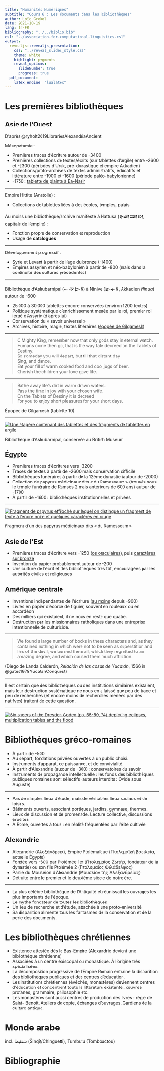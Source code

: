 ```yaml
---
title: "Humanités Numériques"
subtitle: "Cours 6 : Les documents dans les bibliothèques"
author: Loïc Grobol
date: 2021-10-19
lang: fr-FR
bibliography: "../../biblio.bib"
csl: "../association-for-computational-linguistics.csl"
output:
  revealjs::revealjs_presentation:
    css: "../reveal_slides_style.css"
    theme: white
    highlight: pygments
    reveal_options:
      slideNumber: true
      progress: true
  pdf_document:
    latex_engine: "lualatex"
---
```


[comment]: <> "LTeX: language=fr"

# Les premières bibliothèques

## Asie de l'Ouest

D'après @ryholt2019LibrariesAlexandriaAncient

Mésopotamie :

- Premières traces d'écriture autour de -3400
- Premières collections de textes/écrits (sur tablettes d'argile) entre -2600 et -2300 (périodes d'Uruk, pré-dynastique et empire Akkadien)
- Collections/proto-archives de textes administratifs, éducatifs et littérature entre -1900 et -1600 (période paléo-babylonienne)
- -1750 : [tablette de plainte à Ea-Nasir](https://commons.wikimedia.org/wiki/File:Complaint_tablet_to_Ea-Nasir_2020.jpg)

---

Empire Hittite (Anatolie) :

- Collections de tablettes liées à des écoles, temples, palais

Au moins une bibliothèque/archive manifeste à Hattusa (𒄩𒀜𒌅𒊭, capitale de l'empire) :

- Fonction propre de conservation et reproduction
- Usage de **catalogues**

---

Développement progressif :

- Syrie et Levant à partir de l'age du bronze (-1400)
- Empires assyrien et néo-babylonien à partir de -800 (mais dans la continuité des cultures précédentes)


---

Bibliothèque d'Ashubarnipal (𒀸𒋩𒆕𒀀) à Ninive (𒉌𒉡𒀀, Akkadien *Ninua*) autour de -600

- 25 000 à 30 000 tablettes encore conservées (environ 1200 textes)
- Politique systématique d’enrichissement menée par le roi, premier roi lettré d'Assyrie (d'après lui)
- Conservation du « savoir universel »
- Archives, histoire, magie, textes littéraires ([épopée de Gilgamesh](https://www.britishmuseum.org/collection/object/W_K-3382))

---

> O Mighty King, remember now that only gods stay in eternal watch.  
> Humans come then go, that is the way fate decreed on the Tablets of Destiny.  
> So someday you will depart, but till that distant day  
> Sing, and dance.  
> Eat your fill of warm cooked food and cool jugs of beer.  
> Cherish the children your love gave life.  

---

> Bathe away life's dirt in warm drawn waters.  
> Pass the time in joy with your chosen wife.  
> On the Tablets of Destiny it is decreed  
> For you to enjoy short pleasures for your short days.  

Épopée de Gilgamesh (tablette 10)

---

[![Une étagère contenant des tablettes et des fragments de tablettes en argile](pics/Library_of_Ashurbanipal.jpg)](https://en.wikipedia.org/wiki/File:Library_of_Ashurbanipal.jpg)

Bibliothèque d'Ashubarnipal, conservée au British Museum

## Égypte

- Premières traces d'écritures vers -3200
- Traces de textes à partir de -2600 mais conservation difficile
- Bibliothèques funéraires à partir de la 12ème dynastie (autour de -2000)
- Collection de papyrus médicinaux dits « du Ramesseum » (trouvés sous le temple funéraire de Ramsès
  2 mais antérieurs de 600 ans) autour de -1700
- À partir de -1600 : bibliothèques institutionnelles et privées

---

[![Fragment de papyrus effiloché sur lequel on distingue un fragment de texte à l'encre noire et quelques caractères en rouge](pics/Papyrus_fragment_MET_09.180.532_0065.jpg)](https://commons.wikimedia.org/wiki/File:Papyrus_fragment_MET_09.180.532_0065.jpg)

Fragment d'un des papyrus médicinaux dits « du Ramesseum »

## Asie de l'Est

- Premières traces d'écriture vers -1250 ([os
  oraculaires](https://en.wikipedia.org/wiki/Oracle_bone_script)), puis [caractères sur
  bronze](https://en.wikipedia.org/wiki/Chinese_bronze_inscriptions)
- Invention du papier probablement autour de -200
- Une culture de l'écrit et des bibliothèques très tôt, encouragées par les autorités civiles et
  religieuses

## Amérique centrale

- Inventions indépendantes de l'écriture ([au moins](https://en.wikipedia.org/wiki/Cascajal_Block)
  depuis -900)
- Livres en papier d'écorce de figuier, souvent en rouleaux ou en accordéon
- Des milliers qui existaient, il ne nous en reste que quatre.
- Destruction par les missionnaires catholiques dans une entreprise intentionnelle de culturicide.

---

> We found a large number of books in these characters and, as they contained nothing in which were
> not to be seen as superstition and lies of the devil, we burned them all, which they regretted to
> an amazing degree, and which caused them much affliction.

(Diego de Landa Calderón, *Relación de las cosas de Yucatán*, 1566 in @gates1978YucatanConquest)

---

Il est certain que des bibliothèques ou des institutions similaires existaient, mais leur
destruction systématique ne nous en a laissé que peu de trace et peu de recherches (et encore moins
de recherches menées par des natifves) traitent de cette question.

---

[![Six sheets of the Dresden Codex (pp. 55-59, 74) depicting eclipses, multiplication tables and the
flood
](pics/Dresden_Codex_pp.58-62_78.jpg)](https://en.wikipedia.org/wiki/Dresden_Codex#/media/File:Dresden_Codex_pp.58-62_78.jpg)

# Bibliothèques gréco-romaines

- À partir de -500
- Au départ, fondations privées ouvertes à un public choisi.
- Instruments d’apparat, de puissance, et de convivialité.
- À partir d’Alexandrie (autour de -300) : conservatoires du savoir
- Instruments de propagande intellectuelle : les fonds des bibliothèques publiques romaines sont
  sélectifs (auteurs interdits : Ovide sous Auguste)

---

- Pas de simples lieux d’étude, mais de véritables lieux sociaux et de loisirs.
- Bâtiments ouverts, associant portiques, jardins, gymnase, thermes.
- Lieux de discussion et de promenade. Lecture collective, discussions érudites
- À Rome, ouvertes à tous : en réalité fréquentées par l’élite cultivée

## Alexandrie

- Alexandrie (Ἀλεξάνδρεια), Empire Ptolémaïque (Πτολεμαϊκὴ βασιλεία, actuelle Égypte)
- Fondée vers -300 par Ptolémée 1er (Πτολεμαῖος Σωτήρ, fondateur de la dynastie) ou son fils
  Ptolémée 2 (Πτολεμαῖος Φιλάδελφος)
- Partie du Mouseion d'Alexandrie (Μουσεῖον τῆς Ἀλεξανδρείας)
- Détruite entre le premier et le deuxième siècle de notre ère.

---

- La plus célèbre bibliothèque de l'Antiquité et réunissait les ouvrages les plus importants de l'époque.
- Le mythe fondateur de toutes les bibliothèques
- Un lieu de recherche et d'étude, attachée à une proto-université
- Sa disparition alimente tous les fantasmes de la conservation et de la perte des documents.

# Les bibliothèques chrétiennes

- Existence attestée dès le Bas-Empire (Alexandrie devient une bibliothèque chrétienne)
- Associées à un centre épiscopal ou monastique. À l’origine très spécialisées.
- La décomposition progressive de l’Empire Romain entraine la disparition des bibliothèques
  publiques et des centres d’éducation.
- Les institutions chrétiennes (évêchés, monastères) deviennent centres d’éducation et concentrent
  toute la littérature existante : œuvres profanes, grammaire, philosophie etc.
- Les monastères sont aussi centres de production des livres : règle de Saint- Benoit. Ateliers de
  copie, échanges d’ouvrages. Gardiens de la culture antique.

# Monde arabe

incl. شنقيط (Šinqīṭ/Chinguetti), Tumbutu (Tombouctou)

# Bibliographie

::: {#refs}
:::
